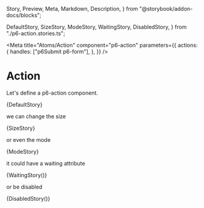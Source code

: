   Story,
  Preview,
  Meta,
  Markdown,
  Description,
} from "@storybook/addon-docs/blocks";


  DefaultStory,
  SizeStory,
  ModeStory,
  WaitingStory,
  DisabledStory,
} from "./p6-action.stories.ts";

<Meta
  title="Atoms/Action"
  component="p6-action"
  parameters={{
    actions: {
      handles: ["p6Submit p6-form"],
    },
  }}
/>

# Action

Let's define a p6-action component.

<Preview>
  <Story
    name="Default"
    height="58px"
    parameters={DefaultStory.parameters}
    args={DefaultStory.args}
    argTypes={DefaultStory.argTypes}
  >
    {DefaultStory}
  </Story>
</Preview>

we can change the size

<Preview>
  <Story
    name="Sizes"
    height="58px"
    parameters={SizeStory.parameters}
    args={SizeStory.args}
    argTypes={SizeStory.argTypes}
  >
    {SizeStory}
  </Story>
</Preview>

or even the mode

<Preview>
  <Story
    name="Modes"
    height="58px"
    parameters={ModeStory.parameters}
    args={ModeStory.args}
    argTypes={ModeStory.argTypes}
  >
    {ModeStory}
  </Story>
</Preview>

it could have a waiting attribute

<Preview>
  <Story
    name="Waiting"
    height="58px"
    parameters={WaitingStory.parameters}
    args={WaitingStory.args}
    argTypes={WaitingStory.argTypes}
  >
    {WaitingStory()}
  </Story>
</Preview>

or be disabled

<Preview>
  <Story
    name="Disabled"
    height="58px"
    parameters={DisabledStory.parameters}
    args={DisabledStory.args}
    argTypes={DisabledStory.argTypes}
  >
    {DisabledStory()}
  </Story>
</Preview>

<Description markdown={Readme} />
